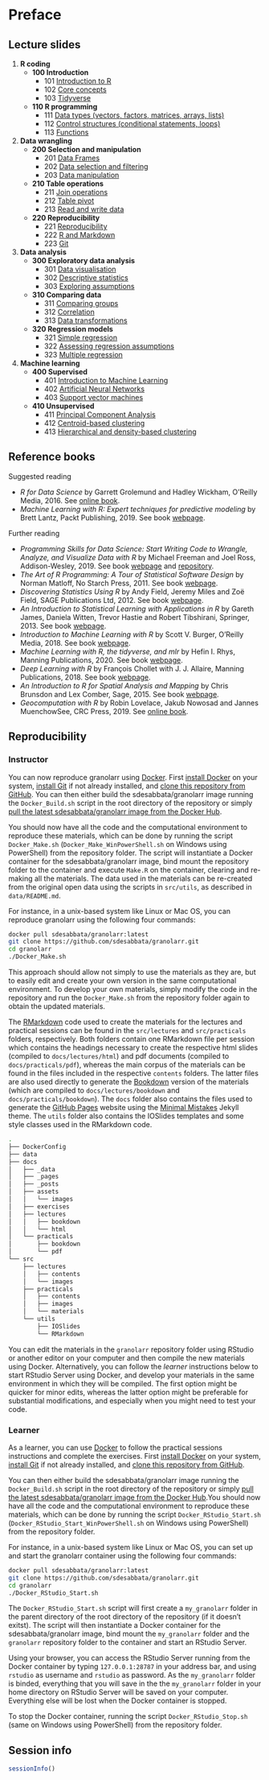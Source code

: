 # Preface {-}

## Lecture slides {-}

1. **R coding**
    - **100 Introduction**
        - 101 [Introduction to R](slides/101-introduction.html)
        - 102 [Core concepts](slides/102-core-concepts.html)
        - 103 [Tidyverse](slides/103-tidyverse.html)
    - **110 R programming**
        - 111 [Data types (vectors, factors, matrices, arrays, lists)](slides/111-data-types.html)
        - 112 [Control structures (conditional statements, loops)](slides/112-control-structures.html)
        - 113 [Functions](slides/113-functions.html)
2. **Data wrangling**
    - **200 Selection and manipulation**
        - 201 [Data Frames](slides/201-data-frames.html)
        - 202 [Data selection and filtering](slides/202-selection-filtering.html)
        - 203 [Data manipulation](slides/203-data-manipulation.html)
    - **210 Table operations**
        - 211 [Join operations](slides/211-data-join.html)
        - 212 [Table pivot](slides/212-tidy-data.html)
        - 213 [Read and write data](slides/213-read-write.html)
    - **220 Reproducibility**
        - 221 [Reproducibility](slides/221-reproducibility.html)
        - 222 [R and Markdown](slides/222-rmarkdown.html)
        - 223 [Git](slides/223-git.html)
3. **Data analysis**
    - **300 Exploratory data analysis**
        - 301 [Data visualisation](slides/301-data-visualisation.html)
        - 302 [Descriptive statistics](slides/302-descriptive-stats.html)
        - 303 [Exploring assumptions](slides/303-exploring-assumptions.html)
    - **310 Comparing data** 
        - 311 [Comparing groups](slides/311-comparing-means.html)
        - 312 [Correlation](slides/312-correlation.html)
        - 313 [Data transformations](slides/313-data-transformations.html)
    - **320 Regression models**
        - 321 [Simple regression](slides/321-regression.html)
        - 322 [Assessing regression assumptions](slides/322-regression-assessing.html)
        - 323 [Multiple regression](slides/323-regression-multiple.html)
4. **Machine learning**
    - **400 Supervised**
        - 401 [Introduction to Machine Learning](slides/401-machine-learning-intro.html)
        - 402 [Artificial Neural Networks](slides/402-neural-networks.html)
        - 403 [Support vector machines](slides/403-support-vector-machines.html)
    - **410 Unsupervised**
        - 411 [Principal Component Analysis](slides/411-principal-components.html)
        - 412 [Centroid-based clustering](slides/412-clustering-centroid.html)
        - 413 [Hierarchical and density-based clustering](slides/413-clustering-hierarchical-density.html)


## Reference books {-}

Suggested reading

- *R for Data Science* by Garrett Grolemund and Hadley Wickham, O'Reilly Media, 2016. See [online book](https://r4ds.had.co.nz/).
- *Machine Learning with R: Expert techniques for predictive modeling* by Brett Lantz, Packt Publishing, 2019. See book [webpage](https://subscription.packtpub.com/book/big_data_and_business_intelligence/9781788295864).

Further reading

- *Programming Skills for Data Science: Start Writing Code to Wrangle, Analyze, and Visualize Data with R* by Michael Freeman and Joel Ross, Addison-Wesley, 2019. See book [webpage](https://www.pearson.com/us/higher-education/program/Freeman-Programming-Skills-for-Data-Science-Start-Writing-Code-to-Wrangle-Analyze-and-Visualize-Data-with-R/PGM2047488.html) and [repository](https://programming-for-data-science.github.io/).
- *The Art of R Programming: A Tour of Statistical Software Design* by Norman Matloff, No Starch Press, 2011. See book [webpage](https://nostarch.com/artofr.htm).
- *Discovering Statistics Using R* by Andy Field, Jeremy Miles and Zoë Field, SAGE Publications Ltd, 2012. See book [webpage](https://www.discoveringstatistics.com/books/discovering-statistics-using-r/).
- *An Introduction to Statistical Learning with Applications in R* by Gareth James, Daniela Witten, Trevor Hastie and Robert Tibshirani, Springer, 2013. See book [webpage](http://faculty.marshall.usc.edu/gareth-james/ISL/).
- *Introduction to Machine Learning with R* by Scott V. Burger, O'Reilly Media, 2018. See book [webpage](https://www.oreilly.com/library/view/introduction-to-machine/9781491976432/).
- *Machine Learning with R, the tidyverse, and mlr* by Hefin I. Rhys, Manning Publications, 2020. See book [webpage](https://www.manning.com/books/machine-learning-with-r-the-tidyverse-and-mlr).
- *Deep Learning with R* by François Chollet with J. J. Allaire, Manning Publications, 2018. See book [webpage](https://www.manning.com/books/deep-learning-with-r?query=deep%20learning%20with%20r).
- *An Introduction to R for Spatial Analysis and Mapping* by Chris Brunsdon and Lex Comber, Sage, 2015. See book [webpage](https://uk.sagepub.com/en-gb/eur/an-introduction-to-r-for-spatial-analysis-and-mapping/book241031).
- *Geocomputation with R* by Robin Lovelace, Jakub Nowosad and Jannes MuenchowSee, CRC Press, 2019. See [online book](https://geocompr.robinlovelace.net/).



## Reproducibility {-}

### Instructor {-}

You can now reproduce granolarr using [Docker](https://www.docker.com/). First [install Docker](https://docs.docker.com/get-docker/) on your system, [install Git](https://git-scm.com/downloads) if not already installed, and [clone this repository from GitHub](https://github.com/sdesabbata/granolarr). You can then either build the sdesabbata/granolarr image running the `Docker_Build.sh` script in the root directory of the repository or simply [pull the latest sdesabbata/granolarr image from the Docker Hub](https://hub.docker.com/repository/docker/sdesabbata/granolarr).

You should now have all the code and the computational environment to reproduce these materials, which can be done by running the script `Docker_Make.sh` (`Docker_Make_WinPowerShell.sh` on Windows using PowerShell) from the repository folder. The script will instantiate a Docker container for the sdesabbata/granolarr image, bind mount the repository folder to the container and execute `Make.R` on the container, clearing and re-making all the materials. The data used in the materials can be re-created from the original open data using the scripts in `src/utils`, as described in `data/README.md`.

For instance, in a unix-based system like Linux or Mac OS, you can reproduce granolarr using the following four commands:

```bash
docker pull sdesabbata/granolarr:latest
git clone https://github.com/sdesabbata/granolarr.git
cd granolarr
./Docker_Make.sh
```

This approach should allow not simply to use the materials as they are, but to easily edit and create your own version in the same computational environment. To develop your own materials, simply modify the code in the repository and run the `Docker_Make.sh` from the repository folder again to obtain the updated materials. 

The [RMarkdown](https://rmarkdown.rstudio.com/) code used to create the materials for the lectures and practical sessions can be found in the `src/lectures` and `src/practicals` folders, respectively. Both folders contain one RMarkdown file per session which contains the headings necessary to create the respective html slides  (compiled to `docs/lectures/html`) and pdf documents (compiled to `docs/practicals/pdf`), whereas the main corpus of the materials can be found in the files included in the respective `contents` folders. The latter files are also used directly to generate the [Bookdown](https://bookdown.org/) version of the materials (which are compiled to `docs/lectures/bookdown` and `docs/practicals/bookdown`). The `docs` folder also contains the files used to generate the [GitHub Pages](https://pages.github.com/) website using the [Minimal Mistakes](https://mmistakes.github.io/minimal-mistakes/) Jekyll theme. The `utils` folder also contains the IOSlides templates and some style classes used in the RMarkdown code.

```bash
.
├── DockerConfig
├── data
├── docs
│   ├── _data
│   ├── _pages
│   ├── _posts
│   ├── assets
│   │   └── images
│   ├── exercises
│   ├── lectures
│   │   ├── bookdown
│   │   └── html
│   └── practicals
│       ├── bookdown
│       └── pdf
└── src
    ├── lectures
    │   ├── contents
    │   └── images
    ├── practicals
    │   ├── contents
    │   ├── images
    │   └── materials
    └── utils
        ├── IOSlides
        └── RMarkdown
```

You can edit the materials in the `granolarr` repository folder using RStudio or another editor on your computer and then compile the new materials using Docker. Alternatively, you can follow the *learner* instructions below to start RStudio Server using Docker, and develop your materials in the same environment in which they will be compiled. The first option might be quicker for minor edits, whereas the latter option might be preferable for substantial modifications, and especially when you might need to test your code.


### Learner {-}

As a learner, you can use [Docker](https://www.docker.com/) to follow the practical sessions instructions and complete the exercises. First [install Docker](https://docs.docker.com/get-docker/) on your system, [install Git](https://git-scm.com/downloads) if not already installed, and [clone this repository from GitHub](https://github.com/sdesabbata/granolarr). 

You can then either build the sdesabbata/granolarr image running the `Docker_Build.sh` script in the root directory of the repository or simply [pull the latest sdesabbata/granolarr image from the Docker Hub](https://hub.docker.com/repository/docker/sdesabbata/granolarr).You should now have all the code and the computational environment to reproduce these materials, which can be done by running the script `Docker_RStudio_Start.sh` (`Docker_RStudio_Start_WinPowerShell.sh` on Windows using PowerShell) from the repository folder. 


For instance, in a unix-based system like Linux or Mac OS, you can set up and start the granolarr container using the following four commands:

```bash
docker pull sdesabbata/granolarr:latest
git clone https://github.com/sdesabbata/granolarr.git
cd granolarr
./Docker_RStudio_Start.sh
```

The `Docker_RStudio_Start.sh` script will first create a `my_granolarr` folder in the parent directory of the root directory of the repository (if it doesn't exitst). The script will then instantiate a Docker container for the sdesabbata/granolarr image, bind mount the `my_granolarr` folder and the `granolarr` repository folder to the container and start an RStudio Server.

Using your browser, you can access the RStudio Server running from the Docker container by typing `127.0.0.1:28787` in your address bar, and using `rstudio` as username and `rstudio` as password. As the `my_granolarr` folder is binded, everything that you will save in the the `my_granolarr` folder in your home directory on RStudio Server will be saved on your computer. Everything else will be lost when the Docker container is stopped.

To stop the Docker container, running the script `Docker_RStudio_Stop.sh` (same on Windows using PowerShell) from the repository folder.



## Session info {-}
```r
sessionInfo()
```

